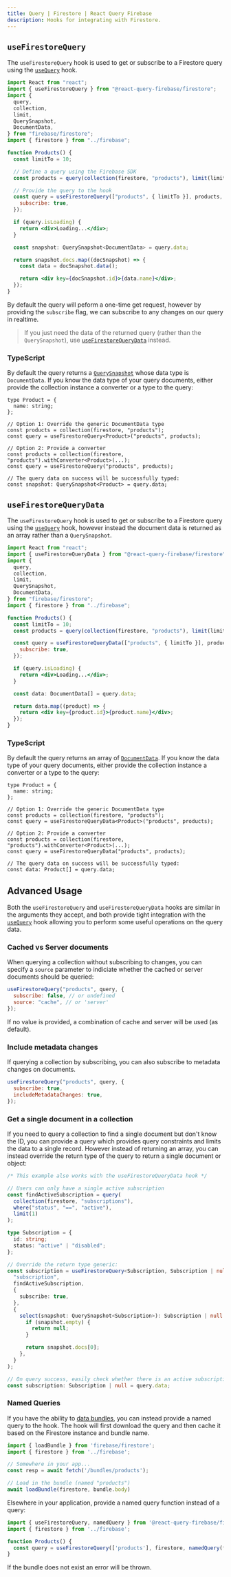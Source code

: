 ```yaml
---
title: Query | Firestore | React Query Firebase
description: Hooks for integrating with Firestore.
---
```


## `useFirestoreQuery`

The `useFirestoreQuery` hook is used to get or subscribe to a Firestore query using the [`useQuery`](https://react-query.tanstack.com/reference/useQuery) hook.

```jsx
import React from "react";
import { useFirestoreQuery } from "@react-query-firebase/firestore";
import {
  query,
  collection,
  limit,
  QuerySnapshot,
  DocumentData,
} from "firebase/firestore";
import { firestore } from "../firebase";

function Products() {
  const limitTo = 10;

  // Define a query using the Firebase SDK
  const products = query(collection(firestore, "products"), limit(limitTo));

  // Provide the query to the hook
  const query = useFirestoreQuery(["products", { limitTo }], products, {
    subscribe: true,
  });

  if (query.isLoading) {
    return <div>Loading...</div>;
  }

  const snapshot: QuerySnapshot<DocumentData> = query.data;

  return snapshot.docs.map((docSnapshot) => {
    const data = docSnapshot.data();

    return <div key={docSnapshot.id}>{data.name}</div>;
  });
}
```

By default the query will peform a one-time get request, however by providing the `subscribe` flag,
we can subscribe to any changes on our query in realtime.

> If you just need the data of the returned query (rather than the `QuerySnapshot`), use [`useFirestoreQueryData`](#useFirestoreQueryData) instead.

### TypeScript

By default the query returns a [`QuerySnapshot`](https://firebase.google.com/docs/reference/js/firestore_.querysnapshot) whose
data type is `DocumentData`. If you know the data type of your query documents, either provide the collection
instance a converter or a type to the query:

```tsx
type Product = {
  name: string;
};

// Option 1: Override the generic DocumentData type
const products = collection(firestore, "products");
const query = useFirestoreQuery<Product>("products", products);

// Option 2: Provide a converter
const products = collection(firestore, "products").withConverter<Product>(...);
const query = useFirestoreQuery("products", products);

// The query data on success will be successfully typed:
const snapshot: QuerySnapshot<Product> = query.data;
```

## `useFirestoreQueryData`

The `useFirestoreQuery` hook is used to get or subscribe to a Firestore query using the [`useQuery`](https://react-query.tanstack.com/reference/useQuery) hook,
however instead the document data is returned as an array rather than a `QuerySnapshot`.

```jsx
import React from "react";
import { useFirestoreQueryData } from "@react-query-firebase/firestore";
import {
  query,
  collection,
  limit,
  QuerySnapshot,
  DocumentData,
} from "firebase/firestore";
import { firestore } from "../firebase";

function Products() {
  const limitTo = 10;
  const products = query(collection(firestore, "products"), limit(limitTo));

  const query = useFirestoreQueryData(["products", { limitTo }], products, {
    subscribe: true,
  });

  if (query.isLoading) {
    return <div>Loading...</div>;
  }

  const data: DocumentData[] = query.data;

  return data.map((product) => {
    return <div key={product.id}>{product.name}</div>;
  });
}
```

### TypeScript

By default the query returns an array of [`DocumentData`](https://firebase.google.com/docs/reference/js/firestore_.documentdata).
If you know the data type of your query documents, either provide the collection instance a converter or a type to the query:

```tsx
type Product = {
  name: string;
};

// Option 1: Override the generic DocumentData type
const products = collection(firestore, "products");
const query = useFirestoreQueryData<Product>("products", products);

// Option 2: Provide a converter
const products = collection(firestore, "products").withConverter<Product>(...);
const query = useFirestoreQueryData("products", products);

// The query data on success will be successfully typed:
const data: Product[] = query.data;
```

## Advanced Usage

Both the `useFirestoreQuery` and `useFirestoreQueryData` hooks are similar in the arguments they accept,
and both provide tight integration with the [`useQuery`](https://react-query.tanstack.com/reference/useQuery) hook
allowing you to perform some useful operations on the query data.

### Cached vs Server documents

When querying a collection without subscribing to changes, you
can specify a `source` parameter to indiciate whether the
cached or server documents should be queried:

```js
useFirestoreQuery("products", query, {
  subscribe: false, // or undefined
  source: "cache", // or 'server'
});
```

If no value is provided, a combination of cache and server will be used (as default).

### Include metadata changes

If querying a collection by subscribing, you can also subscribe to metadata changes on
documents.

```js
useFirestoreQuery("products", query, {
  subscribe: true,
  includeMetadataChanges: true,
});
```

### Get a single document in a collection

If you need to query a collection to find a single document but don't know the ID, you can provide
a query which provides query constraints and limits the data to a single record. However instead of
returning an array, you can instead override the return type of the query to return a single document or object:

```ts
/* This example also works with the useFirestoreQueryData hook */

// Users can only have a single active subscription
const findActiveSubscription = query(
  collection(firestore, "subscriptions"),
  where("status", "==", "active"),
  limit(1)
);

type Subscription = {
  id: string;
  status: "active" | "disabled";
};

// Override the return type generic:
const subscription = useFirestoreQuery<Subscription, Subscription | null>(
  "subscription",
  findActiveSubscription,
  {
    subscribe: true,
  },
  {
    select(snapshot: QuerySnapshot<Subscription>): Subscription | null {
      if (snapshot.empty) {
        return null;
      }

      return snapshot.docs[0];
    },
  }
);

// On query success, easily check whether there is an active subscription:
const subscription: Subscription | null = query.data;
```

### Named Queries

If you have the ability to [data bundles](https://firebase.googleblog.com/2021/04/firestore-supports-data-bundles.html),
you can instead provide a named query to the hook. The hook will first download the query and then cache it based on the
Firestore instance and bundle name.

```js
import { loadBundle } from 'firebase/firestore';
import { firestore } from '../firebase';

// Somewhere in your app...
const resp = await fetch('/bundles/products');

// Load in the bundle (named "products")
await loadBundle(firestore, bundle.body)
```

Elsewhere in your application, provide a named query function instead of a query:

```jsx
import { useFirestoreQuery, namedQuery } from '@react-query-firebase/firestore';
import { firestore } from '../firebase';

function Products() {
  const query = useFirestoreQuery(['products'], firestore, namedQuery(firestore, 'products'));
}
```

If the bundle does not exist an error will be thrown.

